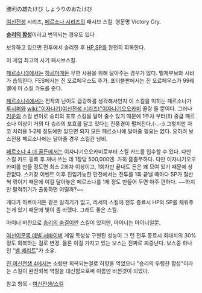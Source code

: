 勝利の雄たけび 
しょうりのおたけび

[[여신전생]] 시리즈, [[페르소나 시리즈]]의 패시브 스킬. 영문명 Victory Cry.

'''[[승리의 함성]]'''이라고 번역되는 경우도 있다

보유하고 있으면 전투에서 승리한 후 [[HP]],[[SP]]를 완전히 회복한다.

이 게임 최고의 사기 패시브스킬.

[[페르소나3]]에서는 [[하르마게돈]] 무한 사용을 위해 달아주는 경우가 많다. 벨제부브와 시바가 습득한다. FES에서는 진 오르페우스도 추가. 포터블판에서는 진 오르페우스가 99레벨에 이 스킬 카드를 준다.

[[페르소나4]]에서는 전작의 난이도 급강하를 생각해서인지 이 스킬을 익히는 페르소나가 [[루시퍼]]와 [[wiki:"이자나기(여신전생 시리즈)"이자나기오오카미]] 꼴랑 둘 뿐이다. 그러나 [[키운]]의 스킬 변이로 승리의 포효 스킬을 달아 줄수 있기 때문에 1주차 부터(!!) 중급 페르소나 이상이 거의 다 승리의 포효를 달고 있다는 진풍경이 펼쳐진다.(-_-;) 그렇지만 자코 처리용 1-2체 정도에만 있으면 되지 모든 페르소나에 달아줄 필요는 없다. 오히려 보스전용 페르소나에는 달아줄 경우 스킬칸 낭비.

[[페르소나 4 더 골든]]에서는 이자나기오오카미로부터 스킬 카드를 입수할 수 있다. 다만 스킬 카드 등록 후 꺼내 쓰는 데 1장당 500,000엔. 가히 흠좀무하다. 다만 이자나기오오카미를 만들 정도면 최소 2회차 이상이고, 1회차만 끝내도 돈은 꽤 모여 있기 때문에 상관없다. 스키장 이벤트 이후 진입가능한 던전에서는 전투를 1회 끝낼 때마다 SP가 절반씩 깎이기 때문에 이걸 달아놓은 페르소나를 1체 정도 만들어 두면 아주 편하다. ~~하지만 팔척뛰기가 출동하면 어떨까?~~

게다가 하르마게돈 같은 일격기가 없고, 리세의 스킬에 전투 종료시 HP와 SP를 채워주는게 있기 때문에 빛이 좀 바랬다. 그래도 좋은 스킬.

마이너 버전으로 [[승리의 숨결]]이란 스킬이 있지만, 마이너는 마이너일뿐.

[[여신이문록 데빌 서바이버]] 게임 특성상 구현된 성능이 그 턴 전투 종료시 최대치의 30%정도 회복하는 걸로 변경. 물론 이걸 가지고 있는 보스는 진짜로 짜증난다. 보스중 하나인 "[[벨 베리트]]"가 소유.

[[진 여신전생 4]]에서는 소량만 회복되는걸로 하향을 먹었으나 "승리의 우렁찬 함성"이라는 스킬이 완전회복 역할을 대신함으로써 이름만 바뀐것이 되었다.

참고 항목 - [[여신전생/스킬]]
